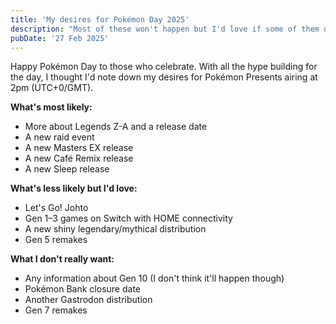 ```yaml
---
title: 'My desires for Pokémon Day 2025'
description: "Most of these won't happen but I'd love if some of them did."
pubDate: '27 Feb 2025'
---
```


Happy Pokémon Day to those who celebrate. With all the hype building for the day, I thought I'd note down my desires for Pokémon Presents airing at 2pm (UTC+0/GMT).

**What's most likely:**

- More about Legends Z-A and a release date
- A new raid event
- A new Masters EX release
- A new Café Remix release
- A new Sleep release

**What's less likely but I'd love:**

- Let's Go! Johto
- Gen 1–3 games on Switch with HOME connectivity
- A new shiny legendary/mythical distribution
- Gen 5 remakes

**What I don't really want:**

- Any information about Gen 10 (I don't think it'll happen though)
- Pokémon Bank closure date
- Another Gastrodon distribution
- Gen 7 remakes